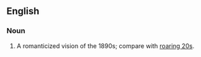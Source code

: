 ==English==
===Noun===
{{en-noun|-}}

#A romanticized vision of the 1890s; compare with [[roaring 20s]].